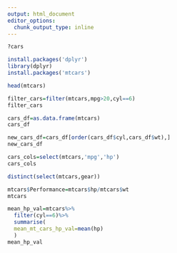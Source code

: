 ---
output: html_document
editor_options: 
  chunk_output_type: inline
---

```{r}
?cars
```

```{r}
install.packages('dplyr')
library(dplyr)
install.packages('mtcars')
```

```{r}
head(mtcars)
```

```{r}
filter_cars=filter(mtcars,mpg>20,cyl==6)
filter_cars
```

```{r}
cars_df=as.data.frame(mtcars)
cars_df
```

```{r}
new_cars_df=cars_df[order(cars_df$cyl,cars_df$wt),]
new_cars_df
```

```{r}
cars_cols=select(mtcars,'mpg','hp')
cars_cols
```

```{r}
distinct(select(mtcars,gear))
```

```{r}
mtcars$Performance=mtcars$hp/mtcars$wt
mtcars
```

```{r}
mean_hp_val=mtcars%>% 
  filter(cyl==6)%>%
  summarise(
  mean_mt_cars_hp_val=mean(hp)
  )
mean_hp_val
```
